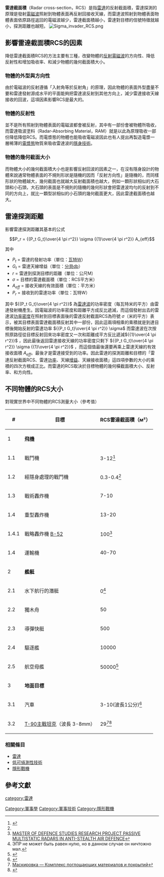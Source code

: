 '''雷達截面積'''（Radar cross-section，RCS）是指[[雷達|雷達]]的反射截面積，雷達探測的原理是發射[[電磁波|電磁波]]照射到物體表面再反射回接收天線，而雷達波照射到物體表面物體表面依原路徑返回的電磁波越少，雷達截面積越小，雷達對目標的信號特徵就越小，探測距離也越短。
[[Image:Sigma_invader_RCS.png|thumb]]

==影響雷達截面積RCS的因素==
降低雷達截面積RCS的方法主要有三種，改變物體的[[反射|反射]][[電磁波|電磁波]]的方向性、降低反射性和增加吸收率、和減少物體的幾何截面積大小。
===物體的外型與方向性===
由於電磁波的反射遵循「入射角等於反射角」的原理，因此物體的表面外型盡量不要和雷達發射源成水平的平面能夠把雷達波反射到其他方向上，減少雷達接收天線接收的回波，這項因素影響RCS是最大的。
===物體的反射性===
並不是所有照射到物體表面的電磁波都會被反射，其中有一部份會被物體所吸收，而雷達吸波塗料（Radar-Absorbing Material，RAM）就是以此為原理吸收一部份降低降低RCS。而電漿態的物體也能吸收電磁波因此也有人提出再製造電漿一層稀薄的[[電漿態|電漿態]]物質來吸收雷達波的[[低可偵測性技術|隱身技術]]。

===物體的幾何截面大小===
而物體大小的幾何截面積大小也是影響反射回波的因素之一，在沒有隱身設計的物體來說通常物體表面的不規則形狀是隨機的因而「反射方向性」是隨機的，而同樣形狀的物體越大，幾何截面也就越大反射截面積也越大，例如一顆形狀相似的大石頭和小石頭，大石頭的表面是不規則的隨機的幾何形狀會把雷達波均勻的反射到不同的方向上，就比一顆型狀相似的小石頭的幾何截面更大，因此雷達截面積也越大。

==雷達探測距離==
影響雷達探測距離其基本的公式
:<math>P_r = {{P_t G_t}\over{4 \pi r^2}} \sigma {{1}\over{4 \pi r^2}} A_{eff}</math>

其中
*<math>P_t</math> = 雷達的發射功率（單位：[[瓦特|瓦特]]W）
*<math>G_t</math> = 雷達天線增益（單位：[[分貝|分貝]]db）
*<math>r</math> = 雷達到探測目標的距離（單位：公尺M）
*<math>\sigma</math> = 目標的雷達截面積（單位：RCS平方米）
*<math>A_{eff}</math> = 接收天線的有效面積（單位：平方米）
*<math>P_r</math> = 接收到的雷達功率（單位：瓦特W）

其中
<math>{{P_t G_t}\over{4 \pi r^2}}</math>
為[[雷達波|雷達波]]的功率密度（每瓦特米的平方）由雷達發射機產生。因電磁波的功率密度和距離平方成反比遞減，而這個發射出去的雷達波[[功率密度|功率密度]]在照射到目標表面後的雷達反射截面RCS為符號 <math>\sigma</math>（米的平方）表示，被其目標表面雷達截面積反射其中一部份，因此這兩項相乘的乘積就是到達目標後開始反射的雷達功率
<math>{{P_t G_t}\over{4 \pi r^2}} \sigma</math>
而雷達波在次按照原路徑從目標反射回來功率密度又一次和距離成平方反比遞減<math>{{1}\over{4 \pi r^2}}</math> ，因此最後返回雷達接收天線的功率密度只剩下
<math>{{P_t G_t}\over{4 \pi r^2}} \sigma {{1}\over{4 \pi r^2}}</math>
，而這個值最後還要再乘上雷達天線的有效接收面積 <math>A_{eff}</math>。最後才是雷達接受到的功率。因此雷達的探測距離和目標的「雷達反射截面RCS、雷達[[功率|功率]]、天線[[增益|增益]]、天線接收面積」這四項參數的大小的乘積的四次方根成正比。而雷達的RCS取決於目標物體的幾何橫截面積大小、反射率、和方向性。

==不同物體的RCS大小==


對現實世界中不同物體的RCS測量大小（參考值）
{| class="wikitable"
|-
! #
! 目標
! RCS雷達截面積（м²）
|-
| 1
| '''飛機'''
|
|-
| 1.1
| 戰鬥機
| 3-12<ref name='steath_fighter'>{{Cite web |url=http://vivovoco.astronet.ru/VV/JOURNAL/VRAN/03_10/STELLS.HTM |title=ФУНДАМЕНТАЛЬНЫЕ И ПРИКЛАДНЫЕ ПРОБЛЕМЫ СТЕЛС-ТЕХНОЛОГИЙ |accessdate=2014-09-29 |archive-date=2014-10-23 |archive-url=https://web.archive.org/web/20141023105052/http://vivovoco.astronet.ru/VV/JOURNAL/VRAN/03_10/STELLS.HTM |dead-url=no }}</ref>
|-
| 1.2
| 經隱身處理的戰鬥機
| 0.3-0.4<ref name=steath_fighter/>
|-
| 1.3
| 戰術轟炸機
| 7-10
|-
| 1.4
| 重型轟炸機
| 13-20
|-
| 1.4.1
| 戰略轟炸機 [[B-52同溫層堡壘轟炸機|В-52]]
| 100<ref>[http://www.cfc.forces.gc.ca/papers/csc/csc29/mds/hudson MASTER OF DEFENCE STUDIES RESEARCH PROJECT PASSIVE MULTISTATIC RADARS IN ANTI-STEALTH AIR DEFENCE]</ref>
|-
| 1.4
| 運輸機
| 40-70
|-
| 2
| '''艦艇'''
|
|-
| 2.1
| 水下航行的潛艇
|0<ref name=":0">ЭПР не может быть равен нулю, но в данном случае он ничтожно мал.</ref>
|-
| 2.2
| 獨木舟
| 50
|-
| 2.3
| 導彈快艇
| 500
|-
| 2.4
| 驅逐艦
|  10000
|-
| 2.5
| 航空母艦
| 50000<ref>{{Cite web |url=http://www.niip.ru/index.php?option=com_content&view=article&id=13:-l-r-l-r-lr&catid=8:2011-07-06-06-33-26&Itemid=8 |title=Система управления вооружением СУВ-ВЭП «Меч» для истребителей серии Су-27, Су-30<!-- Заголовок добавлен ботом --> |accessdate=2014-09-29 |archive-date=2015-05-21 |archive-url=https://web.archive.org/web/20150521095613/http://www.niip.ru/index.php?option=com_content&view=article&id=13:-l-r-l-r-lr&catid=8:2011-07-06-06-33-26&Itemid=8 |dead-url=no }}</ref>
|-
| 3
| '''地面目標'''
|
|-
| 3.1
| 汽車
| 3-10(波長1公分)<ref>{{Cite web |url=http://bezpredel-dai.ucoz.ru/news/2009-03-19-17 |title=«Визир» следует запретить! — 19 Марта 2009 — ПРИКОЛЫ НА ДОРОГАХ<!-- Заголовок добавлен ботом --> |accessdate=2014-09-29 |archive-date=2009-09-13 |archive-url=https://web.archive.org/web/20090913080837/http://bezpredel-dai.ucoz.ru/news/2009-03-19-17 |dead-url=no }}</ref>
|-
| 3.2
| [[T-90主戰坦克|T-90主戰坦克]]（波長 3-8mm）
| 29<ref>[http://www.niistali.maispace.ru/security/2010-07-05-08-58-15.html?start=2 Маскировка — Комплекс поглощающих материалов и покрытий<!-- Заголовок добавлен ботом -->]{{dead link|date=2018年5月 |bot=InternetArchiveBot |fix-attempted=yes }}</ref><ref name="Sotnikov">{{cite web|author=А.М. Сотников, Р.Г. Сидоренко, Г.В. Рыбалка|date=2009-01-15|url=http://www.nbuv.gov.ua/portal/natural/Sunz/2009_1/Sotnik.pdf|title=Оценка отражающих свойств наземных и воздушных объектов с пассивной защитой на основе композитных радиоизотопных покрытий|publisher=Харьковский университет Воздушных Сил им. И. Кожедуба, Харьков|accessdate=2009-05-18|language=ru <!--|description=Получены численные оценки отражающих свойств наземных и воздушных объектов с композитными радиоизотопными покрытиями. Проведенные численные исследования показывают принципиальную возможность и целесообразность применения композитных радиозотопных покрытий для защиты вооружения и военной техники от радиолокационных систем самонаведения сантиметрового и миллиметрового диапазона волн. Расчеты выполнены для однослойной и двухслойной структуры построения композитных радиозотопных покрытий.-->|format=pdf|archiveurl=https://www.webcitation.org/65lLnAFZ2?url=http://www.nbuv.gov.ua/portal/natural/Sunz/2009_1/Sotnik.pdf|archivedate=2012-02-27|deadurl=yes}}</ref>
|}

===相關條目===
*[[雷達|雷達]]
*[[低可偵測性技術|低可偵測性技術]]
*[[隱形戰機|隱形戰機]]

==參考文獻==
{{Reflist}}

[[Category:軍事學|Category:軍事學]]
[[Category:軍事技術|Category:軍事技術]]
[[category:雷達|category:雷達]]
[[Category:隱形戰機|Category:隱形戰機]]